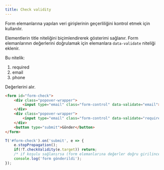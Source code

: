 ```yaml
---
title: Check validity
---
```

Form elemanlarına yapılan veri girişlerinin geçerliliğini kontrol etmek için kullanılır.

Elementlerin title niteliğini biçimlendirerek gösterimi sağlanır. 
Form elemanlarının değerlerini doğrulamak için elemanlara <code>data-validate</code> niteliği eklenir. 

Bu nitelik:

1. required
2. email
3. phone

Değerlerini alır.

```html title="Örnek kullanım" 
<form id="form-check">
    <div class="popover-wrapper">
        <input type="email" class="form-control" data-validate="email"> <!-- Tek kontrol -->
    </div>
    <div class="popover-wrapper">
        <input type="email" class="form-control" data-validate="required,email"> <!-- Çoklu kontrol -->
    </div>
    <button type="submit">Gönder</button>
</form>
```

```javascript
T('#form-check').on('submit', e => {
    e.stopPropagation();
    if(!T.checkValidity(e.target)) return;
    /* if koşulu sağlanırsa (form elemanlarına değerler doğru girilince) console çalışır */
    console.log('form gönderildi');
});
```
